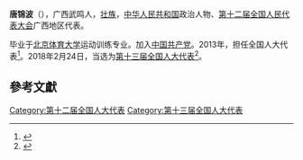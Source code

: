 '''唐锦波'''（{{bd|1962年||}}），广西武鸣人，[[壮族|壮族]]，[[中华人民共和国|中华人民共和国]]政治人物、[[第十二届全国人民代表大会|第十二届全国人民代表大会]]广西地区代表。

毕业于[[北京体育大学|北京体育大学]]运动训练专业。加入[[中国共产党|中国共产党]]。2013年，担任全国人大代表<ref>{{cite news|title=全国人大代表信息-唐锦波|url=http://210.82.31.1:8084/delegate/viewDelegate.action?dbid=121989|accessdate=2013-04-05|newspaper=全国人大网|archive-url=https://web.archive.org/web/20180929142544/http://www.npc.gov.cn/delegate/viewDelegate.action?dbid=121989|archive-date=2018-09-29|dead-url=yes}}</ref>。2018年2月24日，当选为[[第十三届全国人大代表|第十三届全国人大代表]]<ref>{{Cite web|title=（受权发布）中华人民共和国第十三届全国人民代表大会代表名单-中新网|url=http://www.chinanews.com/gn/2018/02-25/8453959.shtml|accessdate=2021-02-19|work=[[中国新闻网|中国新闻网]]|archive-date=2018-02-27|archive-url=https://web.archive.org/web/20180227031724/http://www.chinanews.com/gn/2018/02-25/8453959.shtml|dead-url=no}}</ref>。

==參考文獻==
{{reflist}}

[[Category:第十二届全国人大代表|Category:第十二届全国人大代表]]
[[Category:第十三届全国人大代表|Category:第十三届全国人大代表]]


{{中国政治人物小作品}}